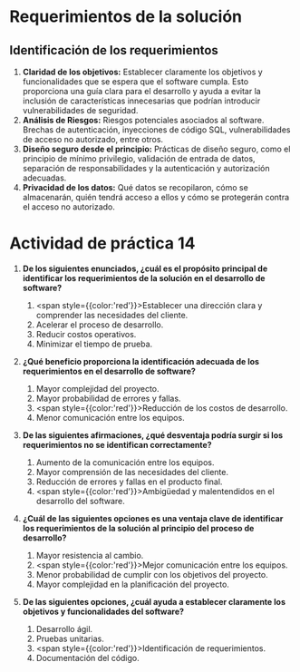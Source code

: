 # Requerimientos de la solución

## Identificación de los requerimientos
1. **Claridad de los objetivos:** Establecer claramente los objetivos y funcionalidades que se espera que el software cumpla. Esto proporciona una guía clara para el desarrollo y ayuda a evitar la inclusión de características innecesarias que podrían introducir vulnerabilidades de seguridad.
2. **Análisis de Riesgos:** Riesgos potenciales asociados al software. Brechas de autenticación, inyecciones de código SQL, vulnerabilidades de acceso no autorizado, entre otros.
3. **Diseño seguro desde el principio:** Prácticas de diseño seguro, como el principio de mínimo privilegio, validación de entrada de datos, separación de responsabilidades y la autenticación y autorización adecuadas.
4. **Privacidad de los datos:** Qué datos se recopilaron, cómo se almacenarán, quién tendrá acceso a ellos y cómo se protegerán contra el acceso no autorizado.

# Actividad de práctica 14

1. **De los siguientes enunciados, ¿cuál es el propósito principal de identificar los requerimientos de la solución en el desarrollo de software?**
	1. <span style={{color:'red'}}>Establecer una dirección clara y comprender las necesidades del cliente.</span>
	2. Acelerar el proceso de desarrollo.
	3. Reducir costos operativos.
	4. Minimizar el tiempo de prueba.

2. **¿Qué beneficio proporciona la identificación adecuada de los requerimientos en el desarrollo de software?**
	1. Mayor complejidad del proyecto.
	2. Mayor probabilidad de errores y fallas.
	3. <span style={{color:'red'}}>Reducción de los costos de desarrollo.</span>
	4. Menor comunicación entre los equipos.

3. **De las siguientes afirmaciones, ¿qué desventaja podría surgir si los requerimientos no se identifican correctamente?**
	1. Aumento de la comunicación entre los equipos.
	2. Mayor comprensión de las necesidades del cliente.
	3. Reducción de errores y fallas en el producto final.
	4. <span style={{color:'red'}}>Ambigüedad y malentendidos en el desarrollo del software.</span>

4. **¿Cuál de las siguientes opciones es una ventaja clave de identificar los requerimientos de la solución al principio del proceso de desarrollo?**
	1. Mayor resistencia al cambio.
	2. <span style={{color:'red'}}>Mejor comunicación entre los equipos.</span>
	3. Menor probabilidad de cumplir con los objetivos del proyecto.
	4. Mayor complejidad en la planificación del proyecto.

5. **De las siguientes opciones, ¿cuál ayuda a establecer claramente los objetivos y funcionalidades del software?**
	1. Desarrollo ágil.
	2. Pruebas unitarias.
	3. <span style={{color:'red'}}>Identificación de requerimientos.</span>
	4. Documentación del código.


